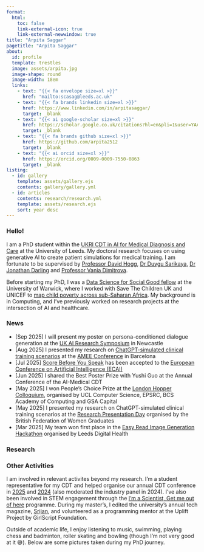 ```yaml
---
format:
  html:
    toc: false
    link-external-icon: true
    link-external-newwindow: true
title: "Arpita Saggar"
pagetitle: "Arpita Saggar"
about:
  id: profile
  template: trestles
  image: assets/arpita.jpg
  image-shape: round
  image-width: 18em
  links:
    - text: "{{< fa envelope size=xl >}}"
      href: "mailto:scasag@leeds.ac.uk"
    - text: "{{< fa brands linkedin size=xl >}}"
      href: https://www.linkedin.com/in/arpitasaggar/
      target: _blank
    - text: "{{< ai google-scholar size=xl >}}"
      href: https://scholar.google.co.uk/citations?hl=en&pli=1&user=YAAJNhwAAAAJ
      target: _blank
    - text: "{{< fa brands github size=xl >}}"
      href: https://github.com/arpita2512
      target: _blank
    - text: "{{< ai orcid size=xl >}}"
      href: https://orcid.org/0009-0009-7550-0863
      target: _blank
listing: 
  - id: gallery
    template: assets/gallery.ejs
    contents: gallery/gallery.yml
  - id: articles
    contents: research/research.yml
    template: assets/research.ejs
    sort: year desc
---
```


:::{#profile}
### Hello!

I am a PhD student within the [UKRI CDT in AI for Medical Diagnosis and Care](https://ai-medical.leeds.ac.uk/) at the University of Leeds. My doctoral research focuses on using generative AI to create patient simulations for medical training. I am fortunate to be supervised by [Professor David Hogg](https://eps.leeds.ac.uk/staff/84/professor-david-hogg), [Dr Duygu Sarikaya](https://eps.leeds.ac.uk/computing/staff/13320/dr-duygu-sarikaya), [Dr Jonathan Darling](https://medicinehealth.leeds.ac.uk/medicine/staff/257/dr-jonathan-darling) and [Professor Vania Dimitrova](https://eps.leeds.ac.uk/staff/184/professor-vania-dimitrova).

Before starting my PhD, I was a [Data Science for Social Good fellow](https://warwick.ac.uk/research/data-science/warwick-data/dssgx/dssgx2022/) at the University of Warwick, where I worked with Save The Children UK and UNICEF to [map child poverty across sub-Saharan Africa](https://www.childatlas.org/blog/mapping-child-poverty). My background is in Computing, and I’ve previously worked on research projects at the intersection of AI and healthcare.
:::

### News {#sec-news}

<div class="newslist">
<ul>
  <li>[Sep 2025] I will present my poster on persona-conditioned dialogue generation at the <a href="https://www.ukairs.ac.uk/" target="_blank">UK AI Research Symposium</a> in Newcastle</li>
  <li>[Aug 2025] I presented my research on <a href="https://arpita2512.github.io/ai_simulated_clinical_consultations/" target="_blank">ChatGPT-simulated clinical training scenarios</a> at the <a href="https://amee.org/amee-2025/" target="_blank">AMEE Conference</a> in Barcelona</li>
  <li>[Jul 2025] <a href="https://arpita2512.github.io/score_before_you_speak/" target="_blank">Score Before You Speak</a> has been accepted to the <a href="https://ecai2025.org/" target="_blank">European Conference on Artificial Intelligence (ECAI)</a></li>
  <li>[Jun 2025] I shared the Best Poster Prize with Yushi Guo at the Annual Conference of the AI-Medical CDT</li>
  <li>[May 2025] I won People's Choice Prize at the <a href="https://www.ucl.ac.uk/engineering/news/2025/jun/london-hopper-inspiring-women-celebrating-research-advancing-computing" target="_blank">London Hopper Colloquium</a>, organised by UCL Computer Science, EPSRC, BCS Academy of Computing and GSA Capital</li>
  <li>[May 2025] I presented my research on ChatGPT-simulated clinical training scenarios at the <a href="https://bfwg.org.uk/bfwg2/research-presentation-day/" target="_blank">Research Presentation Day</a> organised by the British Federation of Women Graduates</li>
  <li>[Mar 2025] My team won first place in the <a href="https://www.leedsth.nhs.uk/news/leeds-digital-health-partners-with-innovation-pop-up-for-its-first-ever-hackathon/" target="_blank">Easy Read Image Generation Hackathon</a> organised by Leeds Digital Health</li>
<!--  <li></li> -->
</ul>
</div>

### Research {#sec-research}

:::{#articles}
:::

### Other Activities {#sec-other}

I am involved in relevant activites beyond my research. I'm a student representative for my CDT and helped organise our annual CDT conference in [2025](https://ai-medical-cdt.github.io/conference2025/) and [2024](https://sites.google.com/view/leedsaimedicalcdtconference?usp=sharing) (also moderated the industry panel in 2024). I've also been involved in STEM engagement through the [I’m a Scientist, Get me out of here](https://ai24.imascientist.org.uk/profile/arpitasaggar/) programme. During my master's, I edited the university's annual tech magazine, [Srijan](https://cs.du.ac.in/students/student-activities/srijan/), and volunteered as a programming mentor at the Uplift Project by GirlScript Foundation.

Outside of academic life, I enjoy listening to music, swimming, playing chess and badminton, roller skating and bowling (though I'm not very good at it 😅). Below are some pictures taken during my PhD journey.

::: {#gallery}
:::